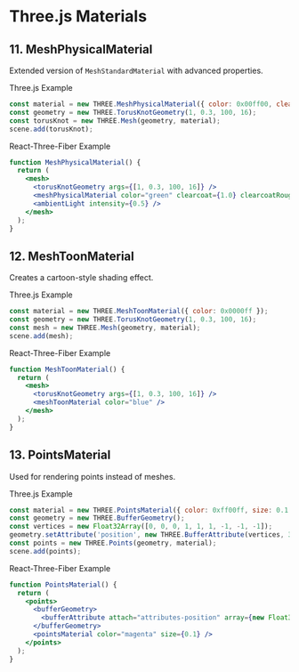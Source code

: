 
# Three.js Materials

## 11. MeshPhysicalMaterial
Extended version of `MeshStandardMaterial` with advanced properties.

<p className="mb-0">Three.js Example</p>

```javascript
const material = new THREE.MeshPhysicalMaterial({ color: 0x00ff00, clearcoat: 1.0, clearcoatRoughness: 0.1 });
const geometry = new THREE.TorusKnotGeometry(1, 0.3, 100, 16);
const torusKnot = new THREE.Mesh(geometry, material);
scene.add(torusKnot);
```

<p className="mb-0">React-Three-Fiber Example</p>

```jsx
function MeshPhysicalMaterial() {
  return (
    <mesh>
      <torusKnotGeometry args={[1, 0.3, 100, 16]} />
      <meshPhysicalMaterial color="green" clearcoat={1.0} clearcoatRoughness={0.1} />
      <ambientLight intensity={0.5} />
    </mesh>
  );
}
```

<Physical />


## 12. MeshToonMaterial
Creates a cartoon-style shading effect.

<p className="mb-0">Three.js Example</p>

```javascript
const material = new THREE.MeshToonMaterial({ color: 0x0000ff });
const geometry = new THREE.TorusKnotGeometry(1, 0.3, 100, 16);
const mesh = new THREE.Mesh(geometry, material);
scene.add(mesh);
```

<p className="mb-0">React-Three-Fiber Example</p>

```jsx
function MeshToonMaterial() {
  return (
    <mesh>
      <torusKnotGeometry args={[1, 0.3, 100, 16]} />
      <meshToonMaterial color="blue" />
    </mesh>
  );
}
```

<Toon />


## 13. PointsMaterial
Used for rendering points instead of meshes.

<p className="mb-0">Three.js Example</p>

```javascript
const material = new THREE.PointsMaterial({ color: 0xff00ff, size: 0.1 });
const geometry = new THREE.BufferGeometry();
const vertices = new Float32Array([0, 0, 0, 1, 1, 1, -1, -1, -1]);
geometry.setAttribute('position', new THREE.BufferAttribute(vertices, 3));
const points = new THREE.Points(geometry, material);
scene.add(points);
```

<p className="mb-0">React-Three-Fiber Example</p>

```jsx
function PointsMaterial() {
  return (
    <points>
      <bufferGeometry>
        <bufferAttribute attach="attributes-position" array={new Float32Array([0, 0, 0, 1, 1, 1, -1, -1, -1])} count={3} itemSize={3} />
      </bufferGeometry>
      <pointsMaterial color="magenta" size={0.1} />
    </points>
  );
}
```

<Points />
